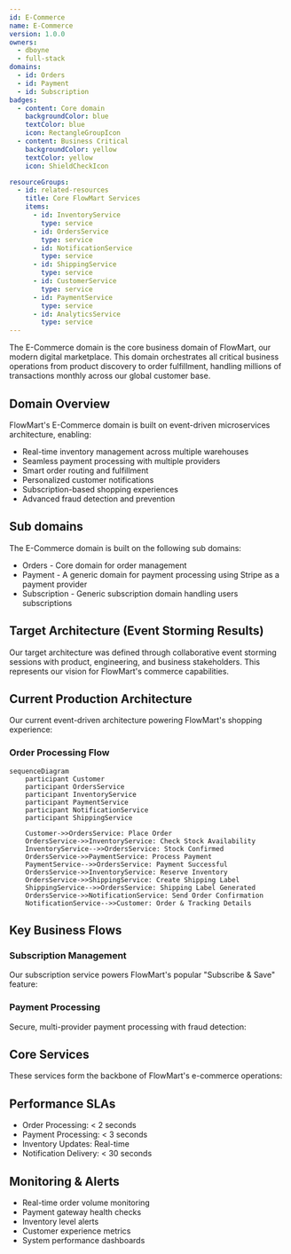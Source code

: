 ```yaml
---
id: E-Commerce
name: E-Commerce
version: 1.0.0
owners:
  - dboyne
  - full-stack
domains:
  - id: Orders
  - id: Payment
  - id: Subscription
badges:
  - content: Core domain
    backgroundColor: blue
    textColor: blue
    icon: RectangleGroupIcon
  - content: Business Critical
    backgroundColor: yellow
    textColor: yellow
    icon: ShieldCheckIcon

resourceGroups:
  - id: related-resources
    title: Core FlowMart Services
    items:
      - id: InventoryService
        type: service
      - id: OrdersService
        type: service
      - id: NotificationService
        type: service
      - id: ShippingService
        type: service
      - id: CustomerService
        type: service
      - id: PaymentService
        type: service
      - id: AnalyticsService
        type: service
---
```



The E-Commerce domain is the core business domain of FlowMart, our modern digital marketplace. This domain orchestrates all critical business operations from product discovery to order fulfillment, handling millions of transactions monthly across our global customer base.

<Tiles>
    <Tile 
        icon="UserGroupIcon" 
        href="/docs/teams/full-stack" 
        title="Engineering Support" 
        description="Questions? Contact our full-stack team for technical support" 
    />
    <Tile 
        icon="RectangleGroupIcon" 
        href={`/visualiser/domains/${frontmatter.id}/${frontmatter.version}`} 
        title="Domain Architecture" 
        description="Explore our domain structure and service interactions" 
    />
</Tiles>

## Domain Overview

FlowMart's E-Commerce domain is built on event-driven microservices architecture, enabling:
- Real-time inventory management across multiple warehouses
- Seamless payment processing with multiple providers
- Smart order routing and fulfillment
- Personalized customer notifications
- Subscription-based shopping experiences
- Advanced fraud detection and prevention

## Sub domains

The E-Commerce domain is built on the following sub domains:

- <ResourceLink id="Orders" type="domain">Orders</ResourceLink> - Core domain for order management
- <ResourceLink id="Payment" type="domain">Payment</ResourceLink> - A generic domain for payment processing using Stripe as a payment provider
- <ResourceLink id="Subscription" type="domain">Subscription</ResourceLink> - Generic subscription domain handling users subscriptions

## Target Architecture (Event Storming Results)

Our target architecture was defined through collaborative event storming sessions with product, engineering, and business stakeholders. This represents our vision for FlowMart's commerce capabilities.

<Miro boardId="uXjVIHCImos=/" moveToWidget="3074457347671667709" edit={false} />

## Current Production Architecture

Our current event-driven architecture powering FlowMart's shopping experience:

<NodeGraph />

### Order Processing Flow

```mermaid
sequenceDiagram
    participant Customer
    participant OrdersService
    participant InventoryService
    participant PaymentService
    participant NotificationService
    participant ShippingService

    Customer->>OrdersService: Place Order
    OrdersService->>InventoryService: Check Stock Availability
    InventoryService-->>OrdersService: Stock Confirmed
    OrdersService->>PaymentService: Process Payment
    PaymentService-->>OrdersService: Payment Successful
    OrdersService->>InventoryService: Reserve Inventory
    OrdersService->>ShippingService: Create Shipping Label
    ShippingService-->>OrdersService: Shipping Label Generated
    OrdersService->>NotificationService: Send Order Confirmation
    NotificationService-->>Customer: Order & Tracking Details
```

## Key Business Flows

### Subscription Management
Our subscription service powers FlowMart's popular "Subscribe & Save" feature:

<Flow id="CancelSubscription" version="latest" includeKey={false} />

### Payment Processing
Secure, multi-provider payment processing with fraud detection:

<Flow id="PaymentFlow" version="latest" includeKey={false} />

## Core Services

These services form the backbone of FlowMart's e-commerce operations:

<ResourceGroupTable 
    id="related-resources" 
    limit={7} 
    showOwners={true} 
    description="Essential services powering our e-commerce platform" 
/>

## Performance SLAs

- Order Processing: < 2 seconds
- Payment Processing: < 3 seconds
- Inventory Updates: Real-time
- Notification Delivery: < 30 seconds

## Monitoring & Alerts

- Real-time order volume monitoring
- Payment gateway health checks
- Inventory level alerts
- Customer experience metrics
- System performance dashboards

<Footer />
